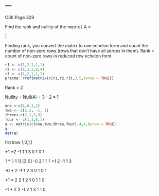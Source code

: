 ---
---

C36 Page 329

Find the rank and nullity of the matrix 
\[
A =
\begin{bmatrix}
1 & 2 & 1 & 1 & 1\\
1 &3&2&0&4 \\
1&2&1&1&1
\end{bmatrix}
\]

Finding rank, you convert the matrix to row echelon form and count the number of non-zero rows (rows that don't have all zeroes in them). Rank = count of non-zero rows in reduced row echelon form

```r
r1 <- c(1,2,1,1,1)
r2 <- c(1,3,2,0,4)
r3 <- c(1,2,1,1,1)
pracma::rref(matrix(c(r1,r2,r3),3,5,byrow = TRUE))
```

Rank = 2

Nullity = Null(A) = 3 - 2 = 1


```r
one <-c(1,0,1,1)
two <- c(2,2, -1, 1)
three<-c(2,1,3,0)
four <- c(1,1,0,1)
a <- matrix(c(one,two,three,four),4,4,byrow = TRUE)
a
det(a)

```

firstrow 1,0,1,1

+1 *2 -1 1
   1 3 0
   1 0 1
   
   1 * [-1 1]
       [3 0]
  -0 2 1
    1 1
  +1 2 -1
    1 3
   
-0 * 2 -1 1
    2 3 0
    1 0 1
    
+1 * 2 2 1
    2 1 0
    1 1 0
    
-1 * 2 2 -1
    2 1 3
    1 1 0
